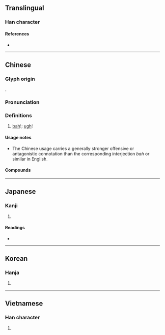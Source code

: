 {{character info}}
==Translingual==

===Han character===
{{Han char|rn=30|rad=口|as=05|sn=8|four=61019|canj=RMFM|ids=⿰口丕}}

====References====
* {{Han ref|kx=0183.050|dkj=03462|dj=0402.060|hdz=10599.050|uh=5478|ud=21624|bh=A941|bd=43329}}

----

==Chinese==
{{zh-forms}}

===Glyph origin===
{{Han compound|口|丕|c1=s|c2=p|ls=psc|no_och2=1}}.

===Pronunciation===
{{zh-pron
|m=pēi
|c=pei1
|h=pfs=phi
|md=
|mn=phùi
|w=
|mc=y
|oc=y
|cat=intj
}}

===Definitions===
{{zh-hanzi}}

# {{qualifier|strong, offensive}} [[bah]]!; [[ugh]]!
#: {{zh-x|呸！我 才 不 在乎{hu} 你 生 不 生氣 呢。|'''Bah'''! I don't care if you're angry.}}

====Usage notes====
* The Chinese usage carries a generally stronger offensive or antagonistic connotation than the corresponding interjection ''bah'' or similar in English.

====Compounds====
{{zh-der|呸搶|呸呸|痰呸|呸痰}}

----

==Japanese==

===Kanji===
{{ja-kanji|grade=|rs=口05}}

# {{rfdef|ja|sort=口05}}

====Readings====
* {{ja-readings|on=ひ|kun=}}

----

==Korean==

===Hanja===
{{ko-hanja|비}}

# {{rfdef|ko|sort=口05}}

----

==Vietnamese==

===Han character===
{{vi-readings|readings=phi,bậy,phôi|rs=口05}}

# {{rfdef|vi|sort=口05}}